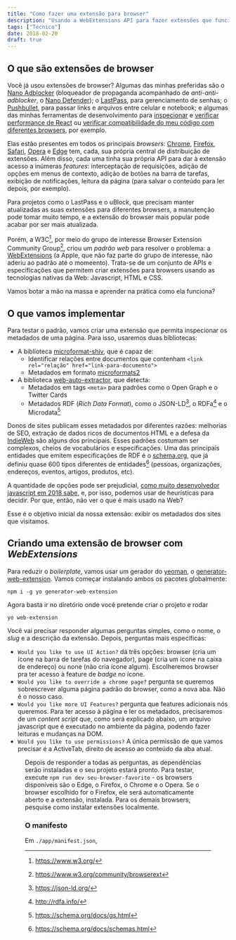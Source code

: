 ```yaml
---
title: "Como fazer uma extensão para browser"
description: "Usando a WebExtensions API para fazer extensões que funcionam em múltiplos browsers"
tags: ["Técnico"]
date: 2018-02-20
draft: true
---
```



## O que são extensões de browser

Você já usou extensões de browser? Algumas das minhas preferidas são o [Nano Adblocker](https://addons.mozilla.org/en-US/firefox/addon/real-nano-adblocker/) (bloqueador de propaganda acompanhado de _anti-anti-adblocker_, o [Nano Defender](https://github.com/NanoAdblocker/NanoDefender/)); o [LastPass](https://lastpass.com), para gerenciamento de senhas; o [Pushbullet](https://www.pushbullet.com), para passar links e arquivos entre celular e notebook; e algumas das minhas ferramentas de desenvolvimento para [inspecionar](https://github.com/facebook/react-devtools) e [verificar performance de React](https://addons.mozilla.org/en-US/firefox/addon/nitin-tulswani/?src=api) ou [verificar compatibilidade do meu código com diferentes browsers](https://github.com/eduardoboucas/compat-report), por exemplo.

Elas estão presentes em todos os principais _browsers_: [Chrome](https://chrome.google.com/webstore/), [Firefox](https://addons.mozilla.org/), [Safari](https://safari-extensions.apple.com/), [Opera](https://addons.opera.com/en/extensions/) e [Edge](https://www.microsoft.com/pt-br/store/collections/edgeextensions/pc) tem, cada, sua própria central de distribuição de extensões. Além disso, cada uma tinha sua própria API para dar à extensão acesso a inúmeras _features_: interceptação de requisições, adição de opções em menus de contexto, adição de botões na barra de tarefas, exibição de notificações, leitura da página (para salvar o conteúdo para ler depois, por exemplo).

Para projetos como o LastPass e o uBlock, que precisam manter atualizadas as suas extensões para diferentes browsers, a manutenção pode tomar muito tempo, e a extensão do browser mais popular pode acabar por ser mais atualizada.

Porém, a W3C[^w3c], por meio do grupo de interesse Browser Extension Community Group[^w3c-browsing], criou um _padrão web_ para resolver o problema: a [WebExtensions](https://developer.mozilla.org/en-US/docs/Glossary/WebExtensions) (a Apple, que não faz parte do grupo de interesse, não aderiu ao padrão até o momeento). Trata-se de um conjunto de APIs e especificações que permitem criar extensões para browsers usando as tecnologias nativas da Web: Javascript, HTML e CSS.

Vamos botar a mão na massa e aprender na prática como ela funciona?

## O que vamos implementar

Para testar o padrão, vamos criar uma extensão que permita inspecionar os metadados de uma página. Para isso, usaremos duas bibliotecas:

-   A biblioteca [microformat-shiv](npm.im/microformat-shiv), que é capaz de:
    -   Identificar relações entre documentos que contenham `<link rel="relação" href="link-para-documento">`
    -   Metadados em formato [microformats2](http://microformats.org/)
-   A biblioteca [web-auto-extractor](npm.im/web-auto-extractor), que detecta:
    -   Metadados em tags `<meta>` para padrões como o Open Graph e o Twitter Cards
    -   Metadados RDF (_Rich Data Format_), como o JSON-LD[^json-ld], o RDFa[^rdfa] e o Microdata[^microdata]

Donos de sites publicam esses metadados por diferentes razões: melhorias de SEO, extração de dados ricos de documentos HTML e a defesa da [IndieWeb](http://indieweb.org/) são alguns dos principais. Esses padrões costumam ser complexos, cheios de vocabulários e especificações. Uma das principais entidades que emitem especificações de RDF é o [schema.org](schema.org), que já definiu quase 600 tipos diferentes de entidades[^schema-org-types] (pessoas, organizações, endereços, eventos, artigos, produtos, etc).

A quantidade de opções pode ser prejudicial, [como muito desenvolvedor javascript em 2018 sabe](https://medium.com/@ericclemmons/javascript-fatigue-48d4011b6fc4), e, por isso, podemos usar de heurísticas para decidir. Por que, então, não ver o que é mais usado na Web?

Esse é o objetivo inicial da nossa extensão: exibir os metadados dos sites que visitamos.

## Criando uma extensão de browser com _WebExtensions_

Para reduzir o _boilerplate_, vamos usar um gerador do [yeoman](npm.im/yo), o [generator-web-extension](npm.im/generator-web-extension). Vamos começar instalando ambos os pacotes globalmente:

```
npm i -g yo generator-web-extension
```

Agora basta ir no diretório onde você pretende criar o projeto e rodar

```
yo web-extension
```

Você vai precisar responder algumas perguntas simples, como o nome, o _slug_ e a descrição da extensão. Depois, perguntas mais específicas:

-   `Would you like to use UI Action?` dá três opções: browser (cria um ícone na barra de tarefas do navegador), page (cria um ícone na caixa de endereço) ou none (não cria ícone algum). Escolheremos browser pra ter acesso à feature de _badge_ no ícone.
-   `Would you like to override a chrome page?` pergunta se queremos sobrescrever alguma página padrão do browser, como a nova aba. Não é o nosso caso.
-   `Would you like more UI Features?` pergunta que features adicionais nós queremos. Para ter acesso à página e ler os metadados, precisaremos de um _content script_ que, como será explicado abaixo, um arquivo javascript que é executado no ambiente da página, podendo fazer leituras e mudanças na DOM.
-   `Would you like to use permissions?` A única permissão de que vamos precisar é a ActiveTab, direito de acesso ao conteúdo da aba atual.

<Figure
	src="/images/posts/webextensions/browseraction.png"
	title="Barra do Firefox mostrando browser actions à direita e page actions, como o ícone do Pocket, mais ao centro"
/>

Depois de responder a todas as perguntas, as dependências serão instaladas e o seu projeto estará pronto. Para testar, execute `npm run dev seu-browser-favorito` - os browsers disponíveis são o Edge, o Firefox, o Chrome e o Opera. Se o browser escolhido for o Firefox, ele será automaticamente aberto e a extensão, instalada. Para os demais browsers, pesquise como instalar extensões localmente.

### O manifesto

Em `./app/manifest.json`,

[^w3c]: https://www.w3.org/
[^w3c-browsing]: https://www.w3.org/community/browserext
[^json-ld]: https://json-ld.org/
[^rdfa]: http://rdfa.info/
[^microdata]: https://schema.org/docs/gs.html
[^schema-org-types]: https://schema.org/docs/schemas.html
